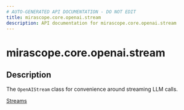 ```yaml
---
# AUTO-GENERATED API DOCUMENTATION - DO NOT EDIT
title: mirascope.core.openai.stream
description: API documentation for mirascope.core.openai.stream
---
```


# mirascope.core.openai.stream

<ApiType type="Module" />

## Description

The `OpenAIStream` class for convenience around streaming LLM calls.

<Info title="Usage">

[Streams](/docs/mirascope/learn/streams)

</Info>


